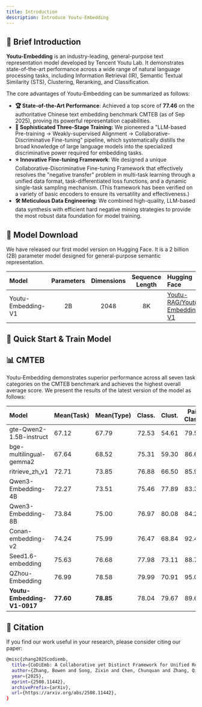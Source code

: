 ```yaml
---
title: Introduction
description: Introduce Youtu-Embedding
---
```


## 🎯 Brief Introduction

**Youtu-Embedding** is an industry-leading, general-purpose text representation model developed by Tencent Youtu Lab. It demonstrates state-of-the-art performance across a wide range of natural language processing tasks, including Information Retrieval (IR), Semantic Textual Similarity (STS), Clustering, Reranking, and Classification.

The core advantages of Youtu-Embedding can be summarized as follows:

- **🏆 State-of-the-Art Performance**: Achieved a top score of **77.46** on the authoritative Chinese text embedding benchmark CMTEB (as of Sep 2025), proving its powerful representation capabilities.
- **🧠 Sophisticated Three-Stage Training:** We pioneered a "LLM-based Pre-training → Weakly-supervised Alignment → Collaborative-Discriminative Fine-tuning" pipeline, which systematically distills the broad knowledge of large language models into the specialized discriminative power required for embedding tasks.
- **⭐ Innovative Fine-tuning Framework**: We designed a unique Collaborative-Discriminative Fine-tuning Framework that effectively resolves the "negative transfer" problem in multi-task learning through a unified data format, task-differentiated loss functions, and a dynamic single-task sampling mechanism. (This framework has been verified on a variety of basic encoders to ensure its versatility and effectiveness.)
- **🛠️ Meticulous Data Engineering**: We combined high-quality, LLM-based data synthesis with efficient hard negative mining strategies to provide the most robust data foundation for model training.

## 🤗 Model Download

We have released our first model version on Hugging Face. It is a 2 billion (2B) parameter model designed for general-purpose semantic representation.

| Model                | Parameters | Dimensions | Sequence Length | Hugging Face |
| :------------------- | :--------: | :--------: | :-----------------: | :------------------------------------------------------------------------------------------ |
| Youtu-Embedding-V1   | 2B         | 2048       | 8K               | [Youtu-RAG/Youtu-Embedding-V1](https://huggingface.co/Youtu-RAG/Youtu-Embedding-V1) |


## 🚀 Quick Start & Train Model


<Cards>
  <Card
    href="/quickstart"
    title="🚀 Quick Start Inference"
    description="Generate embeddings via our official API for ease of use or run the model locally for full control."
  />
  <Card
    href="/fine-tuning-framework"
    title="💡 Fine-tuning Framework"
    description="Our novel Collaborative-Discriminative Fine-tuning Framework designed to overcome multi-task optimization challenges."
  />
</Cards>

## 📊 CMTEB

Youtu-Embedding demonstrates superior performance across all seven task categories on the CMTEB benchmark and achieves the highest overall average score. We present the results of the latest version of the model as follows:

| Model                     | Mean(Task)         | Mean(Type)         | Class. | Clust. | Pair Class. | Rerank. | Retr.  | STS   |
| :------------------------ | :----------------- | :----------------- | :----: | :----: | :---------: | :-----: | :----: | :---: |
| gte-Qwen2-1.5B-instruct   | 67.12              | 67.79              | 72.53  | 54.61  | 79.50       | 68.21   | 71.86  | 60.05 |
| bge-multilingual-gemma2   | 67.64              | 68.52              | 75.31  | 59.30  | 86.67       | 68.28   | 73.73  | 55.19 |
| ritrieve\_zh\_v1          | 72.71              | 73.85              | 76.88  | 66.50  | 85.98       | 72.86   | 76.97  | 63.92 |
| Qwen3-Embedding-4B        | 72.27              | 73.51              | 75.46  | 77.89  | 83.34       | 66.05   | 77.03  | 61.26 |
| Qwen3-Embedding-8B        | 73.84              | 75.00              | 76.97  | 80.08  | 84.23       | 66.99   | 78.21  | 63.53 |
| Conan-embedding-v2        | 74.24              | 75.99              | 76.47  | 68.84  | 92.44       | 74.41   | 78.31  | 65.48 |
| Seed1.6-embedding         | 75.63              | 76.68              | 77.98  | 73.11  | 88.71       | 71.65   | 79.69  | 68.94 |
| QZhou-Embedding           | 76.99              | 78.58              | 79.99  | 70.91  | 95.07       | 74.85   | 78.80  | 71.89 |
| **Youtu-Embedding-V1-0917** | **77.60** | **78.85** | 78.04 | 79.67 | 89.69 | 73.85 | 80.95 | 70.91 |



## 🎉 Citation

If you find our work useful in your research, please consider citing our paper:

```bash
@misc{zhang2025codiemb,
  title={CoDiEmb: A Collaborative yet Distinct Framework for Unified Representation Learning in Information Retrieval and Semantic Textual Similarity},
  author={Zhang, Bowen and Song, Zixin and Chen, Chunquan and Zhang, Qian-Wen and Yin, Di and Sun, Xing},
  year={2025},
  eprint={2508.11442},
  archivePrefix={arXiv},
  url={https://arxiv.org/abs/2508.11442},
}
```
